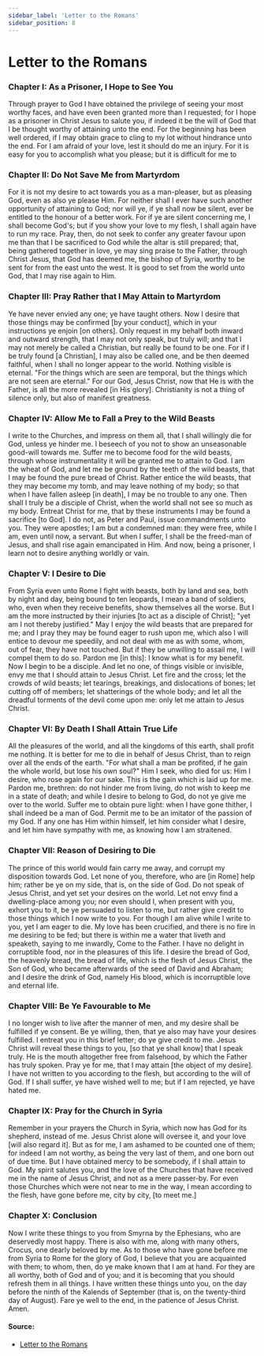 ```yaml
---
sidebar_label: 'Letter to the Romans'
sidebar_position: 8
---
```



# Letter to the Romans

<AudioPlayer
  audioURL='/audio/saints/saint-ignatius/saint-ignatius-letter-to-romans-audio.mp4'
  audioFileDownloadName='St. Ignatius - Letter to the Romans.mp4'
/>

### Chapter I: As a Prisoner, I Hope to See You

Through prayer to God I have obtained the privilege of seeing your most worthy faces, and have even been granted more than I requested; for I hope as a prisoner in Christ Jesus to salute you, if indeed it be the will of God that I be thought worthy of attaining unto the end. For the beginning has been well ordered, if I may obtain grace to cling to my lot without hindrance unto the end. For I am afraid of your love, lest it should do me an injury. For it is easy for you to accomplish what you please; but it is difficult for me to

### Chapter II: Do Not Save Me from Martyrdom

For it is not my desire to act towards you as a man-pleaser, but as pleasing God, even as also ye please Him. For neither shall I ever have such another opportunity of attaining to God; nor will ye, if ye shall now be silent, ever be entitled to the honour of a better work. For if ye are silent concerning me, I shall become God's; but if you show your love to my flesh, I shall again have to run my race. Pray, then, do not seek to confer any greater favour upon me than that I be sacrificed to God while the altar is still prepared; that, being gathered together in love, ye may sing praise to the Father, through Christ Jesus, that God has deemed me, the bishop of Syria, worthy to be sent for from the east unto the west. It is good to set from the world unto God, that I may rise again to Him.

### Chapter III: Pray Rather that I May Attain to Martyrdom

Ye have never envied any one; ye have taught others. Now I desire that those things may be confirmed [by your conduct], which in your instructions ye enjoin [on others]. Only request in my behalf both inward and outward strength, that I may not only speak, but truly will; and that I may not merely be called a Christian, but really be found to be one. For if I be truly found [a Christian], I may also be called one, and be then deemed faithful, when I shall no longer appear to the world. Nothing visible is eternal. "For the things which are seen are temporal, but the things which are not seen are eternal." For our God, Jesus Christ, now that He is with the Father, is all the more revealed [in His glory]. Christianity is not a thing of silence only, but also of manifest greatness.

### Chapter IV: Allow Me to Fall a Prey to the Wild Beasts

I write to the Churches, and impress on them all, that I shall willingly die for God, unless ye hinder me. I beseech of you not to show an unseasonable good-will towards me. Suffer me to become food for the wild beasts, through whose instrumentality it will be granted me to attain to God. I am the wheat of God, and let me be ground by the teeth of the wild beasts, that I may be found the pure bread of Christ. Rather entice the wild beasts, that they may become my tomb, and may leave nothing of my body; so that when I have fallen asleep [in death], I may be no trouble to any one. Then shall I truly be a disciple of Christ, when the world shall not see so much as my body. Entreat Christ for me, that by these instruments I may be found a sacrifice [to God]. I do not, as Peter and Paul, issue commandments unto you. They were apostles; I am but a condemned man: they were free, while I am, even until now, a servant. But when I suffer, I shall be the freed-man of Jesus, and shall rise again emancipated in Him. And now, being a prisoner, I learn not to desire anything worldly or vain.

### Chapter V: I Desire to Die

From Syria even unto Rome I fight with beasts, both by land and sea, both by night and day, being bound to ten leopards, I mean a band of soldiers, who, even when they receive benefits, show themselves all the worse. But I am the more instructed by their injuries [to act as a disciple of Christ]; "yet am I not thereby justified." May I enjoy the wild beasts that are prepared for me; and I pray they may be found eager to rush upon me, which also I will entice to devour me speedily, and not deal with me as with some, whom, out of fear, they have not touched. But if they be unwilling to assail me, I will compel them to do so. Pardon me [in this]: I know what is for my benefit. Now I begin to be a disciple. And let no one, of things visible or invisible, envy me that I should attain to Jesus Christ. Let fire and the cross; let the crowds of wild beasts; let tearings, breakings, and dislocations of bones; let cutting off of members; let shatterings of the whole body; and let all the dreadful torments of the devil come upon me: only let me attain to Jesus Christ.

### Chapter VI: By Death I Shall Attain True Life

All the pleasures of the world, and all the kingdoms of this earth, shall profit me nothing. It is better for me to die in behalf of Jesus Christ, than to reign over all the ends of the earth. "For what shall a man be profited, if he gain the whole world, but lose his own soul?" Him I seek, who died for us: Him I desire, who rose again for our sake. This is the gain which is laid up for me. Pardon me, brethren: do not hinder me from living, do not wish to keep me in a state of death; and while I desire to belong to God, do not ye give me over to the world. Suffer me to obtain pure light: when I have gone thither, I shall indeed be a man of God. Permit me to be an imitator of the passion of my God. If any one has Him within himself, let him consider what I desire, and let him have sympathy with me, as knowing how I am straitened.

### Chapter VII: Reason of Desiring to Die

The prince of this world would fain carry me away, and corrupt my disposition towards God. Let none of you, therefore, who are [in Rome] help him; rather be ye on my side, that is, on the side of God. Do not speak of Jesus Christ, and yet set your desires on the world. Let not envy find a dwelling-place among you; nor even should I, when present with you, exhort you to it, be ye persuaded to listen to me, but rather give credit to those things which I now write to you. For though I am alive while I write to you, yet I am eager to die. My love has been crucified, and there is no fire in me desiring to be fed; but there is within me a water that liveth and speaketh, saying to me inwardly, Come to the Father. I have no delight in corruptible food, nor in the pleasures of this life. I desire the bread of God, the heavenly bread, the bread of life, which is the flesh of Jesus Christ, the Son of God, who became afterwards of the seed of David and Abraham; and I desire the drink of God, namely His blood, which is incorruptible love and eternal life.

### Chapter VIII: Be Ye Favourable to Me

I no longer wish to live after the manner of men, and my desire shall be fulfilled if ye consent. Be ye willing, then, that ye also may have your desires fulfilled. I entreat you in this brief letter; do ye give credit to me. Jesus Christ will reveal these things to you, [so that ye shall know] that I speak truly. He is the mouth altogether free from falsehood, by which the Father has truly spoken. Pray ye for me, that I may attain [the object of my desire]. I have not written to you according to the flesh, but according to the will of God. If I shall suffer, ye have wished well to me; but if I am rejected, ye have hated me.

### Chapter IX: Pray for the Church in Syria

Remember in your prayers the Church in Syria, which now has God for its shepherd, instead of me. Jesus Christ alone will oversee it, and your love [will also regard it]. But as for me, I am ashamed to be counted one of them; for indeed I am not worthy, as being the very last of them, and one born out of due time. But I have obtained mercy to be somebody, if I shall attain to God. My spirit salutes you, and the love of the Churches that have received me in the name of Jesus Christ, and not as a mere passer-by. For even those Churches which were not near to me in the way, I mean according to the flesh, have gone before me, city by city, [to meet me.]

### Chapter X: Conclusion

Now I write these things to you from Smyrna by the Ephesians, who are deservedly most happy. There is also with me, along with many others, Crocus, one dearly beloved by me. As to those who have gone before me from Syria to Rome for the glory of God, I believe that you are acquainted with them; to whom, then, do ye make known that I am at hand. For they are all worthy, both of God and of you; and it is becoming that you should refresh them in all things. I have written these things unto you, on the day before the ninth of the Kalends of September (that is, on the twenty-third day of August). Fare ye well to the end, in the patience of Jesus Christ. Amen.

#### Source:

- [Letter to the Romans](http://persweb.wabash.edu/facstaff/royaltyr/AncientCities/web/bradleyj/Project%201/The%20Epistle%20of%20Ignatius%20to%20the%20Romans.html)
